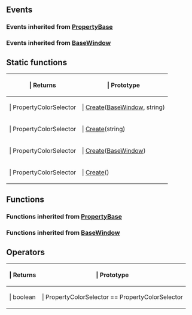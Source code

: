 ==Events==

{{Lua/Events_Prefix}}

===Events inherited from [[Lua/Client/PropertyBase|PropertyBase]]===

{{Lua/Client/PropertyBase/Events}}

===Events inherited from [[Lua/Client/BaseWindow|BaseWindow]]===

{{Lua/Client/BaseWindow/Events}}

{{Lua/Events_Suffix}}

==Static functions==

{{Lua/Table_Prefix}}
{| {{Lua/Table_Header}}
!{{Lua/Column_Style/Returns_List}} | Returns
!{{Lua/Column_Style/Prototype_List}} | Prototype
|-
|{{Lua/Cell_Style/Returns_List}} | PropertyColorSelector
|{{Lua/Cell_Style/Prototype_List}} | [[Lua/Client/PropertyColorSelector/Static Functions/Create|Create]]([[Lua/Client/BaseWindow|BaseWindow]], string)
|-
|{{Lua/Cell_Style/Returns_List}} | PropertyColorSelector
|{{Lua/Cell_Style/Prototype_List}} | [[Lua/Client/PropertyColorSelector/Static Functions/Create|Create]](string)
|-
|{{Lua/Cell_Style/Returns_List}} | PropertyColorSelector
|{{Lua/Cell_Style/Prototype_List}} | [[Lua/Client/PropertyColorSelector/Static Functions/Create|Create]]([[Lua/Client/BaseWindow|BaseWindow]])
|-
|{{Lua/Cell_Style/Returns_List}} | PropertyColorSelector
|{{Lua/Cell_Style/Prototype_List}} | [[Lua/Client/PropertyColorSelector/Static Functions/Create|Create]]()
|} {{Lua/Table_Suffix}}

==Functions==

===Functions inherited from [[Lua/Client/PropertyBase|PropertyBase]]===

{{Lua/Client/PropertyBase/Functions}}

===Functions inherited from [[Lua/Client/BaseWindow|BaseWindow]]===

{{Lua/Client/BaseWindow/Functions}}

==Operators==

{{Lua/Table_Prefix}}
{| {{Lua/Table_Header}}
!{{Lua/Column_Style/Returns_List}} | Returns
!{{Lua/Column_Style/Prototype_List}} | Prototype
|-
|{{Lua/Cell_Style/Returns_List}} | boolean
|{{Lua/Cell_Style/Prototype_List}} | PropertyColorSelector == PropertyColorSelector
|} {{Lua/Table_Suffix}}